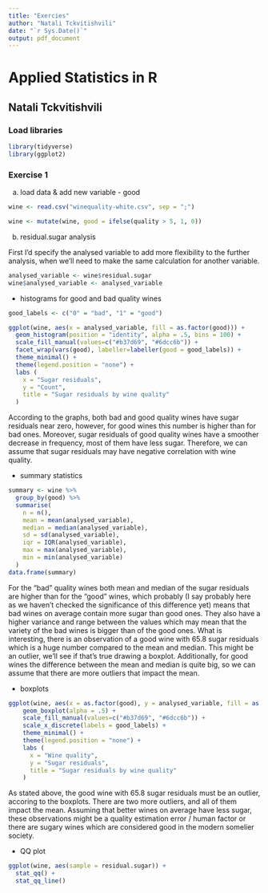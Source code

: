 ```yaml
---
title: "Exercies"
author: "Natali Tckvitishvili"
date: "`r Sys.Date()`"
output: pdf_document
---
```


# Applied Statistics in R
## Natali Tckvitishvili

### Load libraries

```r
library(tidyverse)
library(ggplot2)
```

### Exercise 1

a. load data & add new variable - good

```r
wine <- read.csv("winequality-white.csv", sep = ";")

wine <- mutate(wine, good = ifelse(quality > 5, 1, 0))
```

b. residual.sugar analysis

First I'd specify the analysed variable to add more flexibility to the further analysis, when we'll need to make the same calculation for another variable.

```r
analysed_variable <- wine$residual.sugar
wine$analysed_variable <- analysed_variable
```

* histograms for good and bad quality wines

```r
good_labels <- c("0" = "bad", "1" = "good")

ggplot(wine, aes(x = analysed_variable, fill = as.factor(good))) +
  geom_histogram(position = "identity", alpha = .5, bins = 100) +
  scale_fill_manual(values=c("#b37d69", "#6dcc6b")) +
  facet_wrap(vars(good), labeller=labeller(good = good_labels)) +
  theme_minimal() +
  theme(legend.position = "none") +
  labs (
    x = "Sugar residuals",
    y = "Count",
    title = "Sugar residuals by wine quality"
  )
```

According to the graphs, both bad and good quality wines have sugar residuals near zero, however, for good wines this number is higher than for bad ones.
Moreover, sugar residuals of good quality wines have a smoother decrease in frequency, most of them have less sugar.
Therefore, we can assume that sugar residuals may have negative correlation with wine quality.

* summary statistics
```r
summary <- wine %>%
  group_by(good) %>%
  summarise(
    n = n(),
    mean = mean(analysed_variable),
    median = median(analysed_variable),
    sd = sd(analysed_variable),
    iqr = IQR(analysed_variable),
    max = max(analysed_variable),
    min = min(analysed_variable)
  )
data.frame(summary)
```

For the "bad" quality wines both mean and median of the sugar residuals are higher than for the "good" wines, which probably (I say probably here as we haven't checked the significance of this difference yet) means that bad wines on average contain more sugar than good ones. 
They also have a higher variance and range between the values which may mean that the variety of the bad wines is bigger than of the good ones. 
What is interesting, there is an observation of a good wine with 65.8 sugar residuals which is a huge number compared to the mean and median.
This might be an outlier, we'll see if that's true drawing a boxplot.
Additionally, for good wines the difference between the mean and median is quite big, so we can assume that there are more outliers that impact the mean.

* boxplots
```r
ggplot(wine, aes(x = as.factor(good), y = analysed_variable, fill = as.factor(good))) +
    geom_boxplot(alpha = .5) +
    scale_fill_manual(values=c("#b37d69", "#6dcc6b")) +
    scale_x_discrete(labels = good_labels) +
    theme_minimal() +
    theme(legend.position = "none") +
    labs (
      x = "Wine quality",
      y = "Sugar residuals",
      title = "Sugar residuals by wine quality"
    )
```

As stated above, the good wine with 65.8 sugar residuals must be an outlier, accoring to the boxplots.
There are two more outliers, and all of them impact the mean.
Assuming that better wines on average have less sugar, these observations might be a quality estimation error / human factor or there are sugary wines which are considered good in the modern somelier society.

* QQ plot
```r
ggplot(wine, aes(sample = residual.sugar)) +
  stat_qq() +
  stat_qq_line()
```